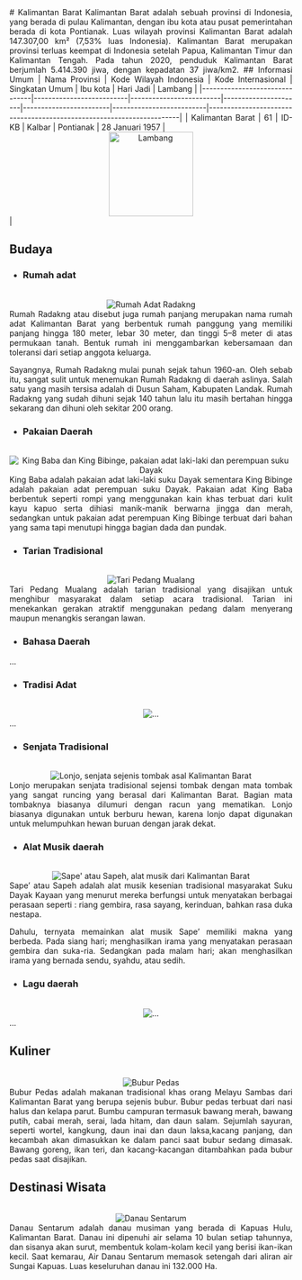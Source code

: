 <div align="justify">
   # Kalimantan Barat
   Kalimantan Barat adalah sebuah provinsi di Indonesia, yang berada di pulau Kalimantan, dengan ibu kota atau pusat pemerintahan berada di kota Pontianak. Luas wilayah provinsi Kalimantan Barat adalah 147.307,00 km² (7,53% luas Indonesia). Kalimantan Barat merupakan provinsi terluas keempat di Indonesia setelah Papua, Kalimantan Timur dan Kalimantan Tengah. Pada tahun 2020, penduduk Kalimantan Barat berjumlah 5.414.390 jiwa, dengan kepadatan 37 jiwa/km2.
   ## Informasi Umum
   | Nama Provinsi                 | Kode Wilayah Indonesia   | Kode Internasional      |    Singkatan Umum    |      Ibu kota          |        Hari Jadi         |      Lambang                                                              |
   |-------------------------------|--------------------------|-------------------------|----------------------|------------------------|--------------------------|----------------------------------------------------------------------|
   |  Kalimantan Barat             |             61           |         ID-KB           |       Kalbar         |      Pontianak         |    28 Januari 1957       | <div align="center"><img alt="Lambang" width="150" src="https://upload.wikimedia.org/wikipedia/commons/thumb/5/5d/Coat_of_arms_of_West_Kalimantan.svg/90px-Coat_of_arms_of_West_Kalimantan.svg.png"/></div> |

   ## Budaya

   - ### Rumah adat
   <br/>
   <div align="center"><img alt="Rumah Adat Radakng" src="https://cdnwpedutorenews.gramedia.net/wp-content/uploads/2022/01/02204311/Rumah-Adat-Kalimantan-Barat-6.jpg"/></div>
   Rumah Radakng atau disebut juga rumah panjang merupakan nama rumah adat Kalimantan Barat yang berbentuk rumah panggung yang memiliki panjang hingga 180 meter, lebar 30 meter, dan tinggi 5–8 meter di atas permukaan tanah. Bentuk rumah ini menggambarkan kebersamaan dan toleransi dari setiap anggota keluarga. 

   Sayangnya, Rumah Radakng mulai punah sejak tahun 1960-an. Oleh sebab itu, sangat sulit untuk menemukan Rumah Radakng di daerah aslinya. Salah satu yang masih tersisa adalah di Dusun Saham, Kabupaten Landak. Rumah Radakng yang sudah dihuni sejak 140 tahun lalu itu masih bertahan hingga sekarang dan dihuni oleh sekitar 200 orang.
   
   - ### Pakaian Daerah
   <br/>
   <div align="center"><img alt="King Baba dan King Bibinge, pakaian adat laki-laki dan perempuan suku Dayak" src="https://holidayayo.com/images/20220427130010_big_730x400_1.webp"/></div>
   King Baba adalah pakaian adat laki-laki suku Dayak sementara King Bibinge adalah pakaian adat perempuan suku Dayak. Pakaian adat King Baba berbentuk seperti rompi yang menggunakan kain khas terbuat dari kulit kayu kapuo serta dihiasi manik-manik berwarna jingga dan merah, sedangkan untuk pakaian adat perempuan King Bibinge terbuat dari bahan yang sama tapi menutupi hingga bagian dada dan pundak.

   - ### Tarian Tradisional
   <br/>
   <div align="center"><img alt="Tari Pedang Mualang" src="https://seringjalan.com/wp-content/uploads/2020/04/63da46eb0c2a-5e1cb429d541df63b243ffd2.jpg"/></div>
   Tari Pedang Mualang adalah tarian tradisional yang disajikan untuk menghibur masyarakat dalam setiap acara tradisional. Tarian ini menekankan gerakan atraktif menggunakan pedang dalam menyerang maupun menangkis serangan lawan.
   
   - ### Bahasa Daerah
   ...
   
   - ### Tradisi Adat
   <br/>
   <div align="center"><img alt="..." src="..."/></div>
   ...
   
   - ### Senjata Tradisional
   <br/>
   <div align="center"><img alt="Lonjo, senjata sejenis tombak asal Kalimantan Barat" src="https://i0.wp.com/www.romadecade.org/wp-content/uploads/2021/10/Senjata-Tradisional-Lonjo.jpg?w=800&ssl=1"/></div>
   Lonjo merupakan senjata tradisional sejensi tombak dengan mata tombak yang sangat runcing yang berasal dari Kalimantan Barat. Bagian mata tombaknya biasanya dilumuri dengan racun yang mematikan. Lonjo biasanya digunakan untuk berburu hewan, karena lonjo dapat digunakan untuk melumpuhkan hewan buruan dengan jarak dekat. 
   
   - ### Alat Musik daerah
   <br/>
   <div align="center"><img alt="Sape' atau Sapeh, alat musik dari Kalimantan Barat" src="https://diskominfo.kaltimprov.go.id/storage/image/IX0CVBTj2gsNFZgL.jpg"/></div>
   Sape’ atau Sapeh adalah alat musik kesenian tradisional masyarakat Suku Dayak Kayaan yang menurut mereka berfungsi untuk menyatakan berbagai perasaan seperti : riang gembira, rasa sayang, kerinduan, bahkan rasa duka nestapa.

   Dahulu, ternyata memainkan alat musik Sape’ memiliki makna yang berbeda. Pada siang hari; menghasilkan irama yang menyatakan perasaan gembira dan suka-ria. Sedangkan pada malam hari; akan menghasilkan irama yang bernada sendu, syahdu, atau sedih.
   
   - ### Lagu daerah
   <br/>
   <div align="center"><img alt="..." src="..."/></div>
   ...
   
   ## Kuliner
   <br/>
   <div align="center"><img alt="Bubur Pedas" src="https://awsimages.detik.net.id/community/media/visual/2021/01/13/bubur-pedas-khas-sambas-5.jpeg?w=700&q=90"/></div>
   Bubur Pedas adalah makanan tradisional khas orang Melayu Sambas dari Kalimantan Barat yang berupa sejenis bubur. Bubur pedas terbuat dari nasi halus dan kelapa parut. Bumbu campuran termasuk bawang merah, bawang putih, cabai merah, serai, lada hitam, dan daun salam. Sejumlah sayuran, seperti wortel, kangkung, daun inai dan daun laksa,kacang panjang, dan kecambah akan dimasukkan ke dalam panci saat bubur sedang dimasak. Bawang goreng, ikan teri, dan kacang-kacangan ditambahkan pada bubur pedas saat disajikan. 

   ## Destinasi Wisata
   <br/>
   <div align="center"><img alt="Danau Sentarum" src="https://dynamic-media-cdn.tripadvisor.com/media/photo-o/07/59/cb/ce/sentarum-lake.jpg?w=1200&h=-1&s=1"/></div>
   Danau Sentarum adalah danau musiman yang berada di Kapuas Hulu, Kalimantan Barat. Danau ini dipenuhi air selama 10 bulan setiap tahunnya, dan sisanya akan surut, membentuk kolam-kolam kecil yang berisi ikan-ikan kecil. Saat kemarau, Air Danau Sentarum memasok setengah dari aliran air Sungai Kapuas. Luas keseluruhan danau ini 132.000 Ha.
</div>